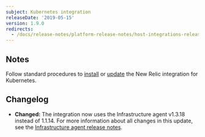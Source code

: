 ```yaml
---
subject: Kubernetes integration
releaseDate: '2019-05-15'
version: 1.9.0
redirects:
  - /docs/release-notes/platform-release-notes/host-integrations-release-notes/new-relic-integration-kubernetes-190
---
```


## Notes

Follow standard procedures to [install](/docs/integrations/host-integrations/host-integrations-list/kubernetes-monitoring-integration#install) or [update](/docs/integrations/host-integrations/host-integrations-list/kubernetes-monitoring-integration#update) the New Relic integration for Kubernetes.

## Changelog

* **Changed:** The integration now uses the Infrastructure agent v1.3.18 instead of 1.1.14. For more information about all changes in this update, see the [Infrastructure agent release notes](https://docs.newrelic.com/docs/release-notes/infrastructure-release-notes/infrastructure-agent-release-notes/new-relic-infrastructure-agent-1318).
